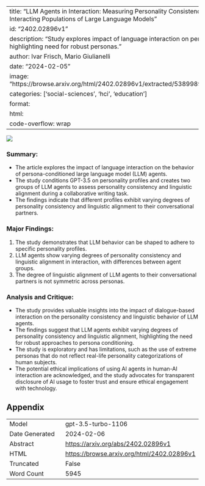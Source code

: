 
---
title: "LLM Agents in Interaction: Measuring Personality Consistency and Linguistic Alignment in Interacting Populations of Large Language Models"
id: "2402.02896v1"
description: "Study explores impact of language interaction on persona-conditioned LLM agents, highlighting need for robust personas."
author: Ivar Frisch, Mario Giulianelli
date: "2024-02-05"
image: "https://browse.arxiv.org/html/2402.02896v1/extracted/5389989/figures/bfi_after_init_boxplot.png"
categories: ['social-sciences', 'hci', 'education']
format:
  html:
    code-overflow: wrap
---

![](https://browse.arxiv.org/html/2402.02896v1/extracted/5389989/figures/bfi_after_init_boxplot.png)

### Summary:
- The article explores the impact of language interaction on the behavior of persona-conditioned large language model (LLM) agents.
- The study conditions GPT-3.5 on personality profiles and creates two groups of LLM agents to assess personality consistency and linguistic alignment during a collaborative writing task.
- The findings indicate that different profiles exhibit varying degrees of personality consistency and linguistic alignment to their conversational partners.

### Major Findings:
1. The study demonstrates that LLM behavior can be shaped to adhere to specific personality profiles.
2. LLM agents show varying degrees of personality consistency and linguistic alignment in interaction, with differences between agent groups.
3. The degree of linguistic alignment of LLM agents to their conversational partners is not symmetric across personas.

### Analysis and Critique:
- The study provides valuable insights into the impact of dialogue-based interaction on the personality consistency and linguistic behavior of LLM agents.
- The findings suggest that LLM agents exhibit varying degrees of personality consistency and linguistic alignment, highlighting the need for robust approaches to persona conditioning.
- The study is exploratory and has limitations, such as the use of extreme personas that do not reflect real-life personality categorizations of human subjects.
- The potential ethical implications of using AI agents in human-AI interaction are acknowledged, and the study advocates for transparent disclosure of AI usage to foster trust and ensure ethical engagement with technology.

## Appendix

|          |          |
|----------|----------|
| Model     | gpt-3.5-turbo-1106       |
| Date Generated     | 2024-02-06       |
| Abstract | [https://arxiv.org/abs/2402.02896v1](https://arxiv.org/abs/2402.02896v1)        |
| HTML     | [https://browse.arxiv.org/html/2402.02896v1](https://browse.arxiv.org/html/2402.02896v1)       |
| Truncated       | False       |
| Word Count       | 5945       |